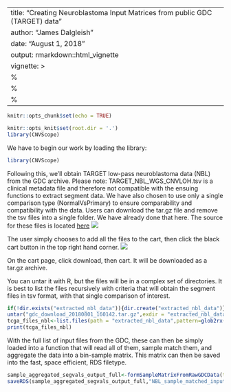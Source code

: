 
<style>
  .main-container {
    max-width: 1200px !important;
  }
</style>
<style type="text/css">
.main-container {
  max-width: 1200px;
  margin-left: auto;
  margin-right: auto;
}
</style>
---
title: "Creating Neuroblastoma Input Matrices from public GDC (TARGET) data"
author: "James Dalgleish"
date: "August 1, 2018"
output: rmarkdown::html_vignette
vignette: >
 %\VignetteEngine{knitr::rmarkdown}
 %\VignetteIndexEntry{Creating the Input matrix from public data}
 %\VignetteEncoding{UTF-8}
---
```r
knitr::opts_chunk$set(echo = TRUE)

knitr::opts_knit$set(root.dir = '.')
library(CNVScope)
```
We have to begin our work by loading the library:
```r
library(CNVScope)
```
Following this, we'll obtain TARGET low-pass neuroblastoma data (NBL) from the GDC archive.
Please note: TARGET_NBL_WGS_CNVLOH.tsv is a clinical metadata file and therefore not compatible with the ensuing functions to extract segment data.
We have also chosen to use only a single comparison type (NormalVsPrimary) to ensure comparability and compatibility with the data. Users can download the tar.gz file and remove the tsv files into a single folder. We have already done that here.
The source for these files is located [here](https://portal.gdc.cancer.gov/legacy-archive/search/f?filters=%7B%22op%22:%22and%22,%22content%22:%5B%7B%22op%22:%22in%22,%22content%22:%7B%22field%22:%22files.data_category%22,%22value%22:%5B%22Copy%20number%20variation%22%5D%7D%7D,%7B%22op%22:%22in%22,%22content%22:%7B%22field%22:%22files.experimental_strategy%22,%22value%22:%5B%22WGS%22%5D%7D%7D,%7B%22op%22:%22in%22,%22content%22:%7B%22field%22:%22files.access%22,%22value%22:%5B%22open%22%5D%7D%7D,%7B%22op%22:%22in%22,%22content%22:%7B%22field%22:%22cases.project.project_id%22,%22value%22:%5B%22TARGET-NBL%22%5D%7D%7D%5D%7D&pagination=%7B%22files%22:%7B%22from%22:101,%22size%22:100,%22sort%22:%22cases.project.project_id:asc%22%7D%7D)
![](NBL_data_files.png)

The user simply chooses to add all the files to the cart, then click the black cart button in the top right hand corner.
![](download_from_cart.png)


On the cart page, click download, then cart. It will be downloaded as a tar.gz archive.

You can untar it with R, but the files will be in a complex set of directories. It is best to list the files recursively
with criteria that will obtain the segment files in tsv format, with that single comparison of interest.
```r
if(!dir.exists("extracted_nbl_data")){dir.create("extracted_nbl_data")}
untar("gdc_download_20180801_160142.tar.gz",exdir = "extracted_nbl_data")
tcga_files_nbl<-list.files(path = "extracted_nbl_data",pattern=glob2rx("*NormalVsPrimary.tsv"),recursive=T,full.names = T)
print(tcga_files_nbl)

```
With the full list of input files from the GDC, these can then be simply loaded into a function that will read all of them, sample match them, and aggregate the data into a bin-sample matrix. This matrix can then be saved into the fast, space efficient, RDS filetype.
```r
sample_aggregated_segvals_output_full<-formSampleMatrixFromRawGDCData(tcga_files = tcga_files_nbl,format = "TARGET")
saveRDS(sample_aggregated_segvals_output_full,"NBL_sample_matched_input_matrix.rds")

```

